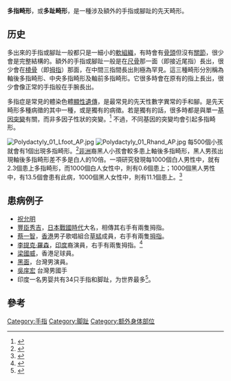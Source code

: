 {{medical}}
{{Infobox_Disease
 | Name           = 多指畸形
 | Image          = Polydactyly ECS.jpg
 | Caption        = 患有[[埃利偉氏症候群|埃利偉氏症候群]]的病人，可見他的兩手都是多指畸形及手指很短。
 | DiseasesDB     = 24853
 | ICD10          = {{ICD10|Q|69||q|65}}
 | ICD9           = {{ICD9|755.0}}
 | ICDO           = 
 | OMIM           = 603598
 | MedlinePlus    = 
 | eMedicineSubj  = derm
 | eMedicineTopic = 692
 | MeshID         = 
}}
'''多指畸形'''，或'''多趾畸形'''，是一種涉及額外的手指或腳趾的先天畸形。

==历史==
多出來的手指或腳趾一般都只是一細小的[[軟組織|軟組織]]，有時會有[[骨頭|骨頭]]但沒有[[關節|關節]]，很少會是完整結構的。額外的手指或腳趾一般是在[[尺骨|尺骨]]那一面（即接近尾指）長出，很少會在[[橈骨|橈骨]]（即[[拇指|拇指]]）那面，在中間三指間長出則極為罕見。這三種畸形分別稱為軸後多指畸形、中央多指畸形及軸前多指畸形。它很多時會在原有的指上長出，很少會像正常的手指般在手腕長出。

多指症是常見的體染色體[[顯性遺傳|顯性遺傳]]，是最常見的先天性數字異常的手和腳。是先天畸形多種病徵的其中一種，或是獨有的病徵。若是獨有的話，很多時都是與單一[[基因突變|基因突變]]有關，而非多因子性狀的突變。<ref>{{Cite web|author=Penn State Milton S. Hershey Medical Center|year=2004|url=http://www.hmc.psu.edu/healthinfo/pq/poly.htm|title=Polydactyly and Syndactyly|accessdate=2009-02-09|archive-date=2010-03-07|archive-url=https://web.archive.org/web/20100307090933/http://www.hmc.psu.edu/healthinfo/pq/poly.htm|dead-url=yes}}</ref> 不過，不同基因的突變均會引起多指畸形。

[[Image:Polydactyly_01_Lfoot_AP.jpg|thumb]]
[[Image:Polydactyly_01_Rhand_AP.jpg|thumb]]
每500個小孩就會有1個出現多指畸形。<ref name="drgreene">{{Cite web|author=Khanh-Van Le-Bucklin MD & Rebecca Hicks M.D.|year=2008|url=http://www.drgreene.com/21_182.html|title=Polydactylism FAQ|accessdate=2009-02-09|archive-date=2009-02-03|archive-url=https://web.archive.org/web/20090203072111/http://drgreene.com/21_182.html|dead-url=no}}</ref>[[非洲|非洲]]裔黑人小孩會較多患上軸後多指畸形，黑人男孩出現軸後多指畸形差不多是白人的10倍。一項研究發現每1000個白人男性中，就有2.3個患上多指畸形，而1000個白人女性中，則有0.6個患上；1000個黑人男性中，有13.5個會患有此病，1000個黑人女性中，則有11.1個患上。<ref name="emedicine">{{Cite web|author=Carter G Abel & Denise M McCarthy|year=2008|url=http://www.emedicine.com/DERM/topic692.htm|title=Supernumerary Digit|accessdate=2009-02-09|archive-date=2008-09-21|archive-url=https://web.archive.org/web/20080921105734/http://www.emedicine.com/derm/topic692.htm|dead-url=no}}</ref>

==患病例子==
*[[祝允明|祝允明]]
* [[豐臣秀吉|豐臣秀吉]]，[[日本|日本]][[战国时代_(日本)|戰國時代]]大名，相傳其右手有兩隻拇指。
* [[蔡一智|蔡一智]]，[[香港|香港]]男子歌唱組合[[草蜢_(組合)|草蜢]]成員，右手有兩隻[[拇指|拇指]]。
* [[李提克·羅森|李提克·羅森]]，[[印度|印度]]裔演員，右手有兩隻拇指。<ref>{{Cite web |url=http://www.bollyvista.com/homepages/hrithikroshan/factfile.php |title=Hrithik Roshan Factfile |access-date=2009-02-09 |archive-date=2007-02-03 |archive-url=https://web.archive.org/web/20070203184102/http://bollyvista.com/homepages/hrithikroshan/factfile.php |dead-url=yes }}</ref>
*[[梁國威|梁國威]]，香港足球員。
*[[黑面|黑面]]，台灣男演員。
*[[吳庠宏|吳庠宏]] 台灣男國手
* 印度一名男婴共有34只手指和脚趾，为世界最多<ref>{{Cite web |url=http://www.zaobao.com/gj/gj110723_003.shtml |title=印度男婴长34只手指和脚趾 世界最多 |access-date=2011-07-25 |archive-date=2011-07-23 |archive-url=https://web.archive.org/web/20110723233703/http://www.zaobao.com/gj/gj110723_003.shtml |dead-url=no }}</ref>。

==參考==
{{reflist}}

[[Category:手指|Category:手指]]
[[Category:脚趾|Category:脚趾]]
[[Category:额外身体部位|Category:额外身体部位]]